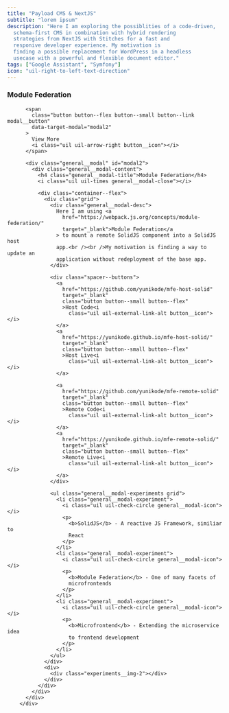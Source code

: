 ```yaml
---
title: "Payload CMS & NextJS"
subtitle: "lorem ipsum"
description: "Here I am exploring the possiblities of a code-driven,
  schema-first CMS in combination with hybrid rendering
  strategies from NextJS with Stitches for a fast and
  responive developer experience. My motivation is
  finding a possible replacement for WordPress in a headless
  usecase with a powerful and flexible document editor."
tags: ["Google Assistant", "Symfony"]
icon: "uil-right-to-left-text-direction"
---
```

 <div class="experiments__content">
          <div>
            <i class="uil uil-code-branch experiments__icon"></i>
            <h3 class="experiments__title">Module Federation</h3>
          </div>

          <span
            class="button button--flex button--small button--link modal__button"
            data-target-modal="modal2"
          >
            View More
            <i class="uil uil-arrow-right button__icon"></i>
          </span>

          <div class="general__modal" id="modal2">
            <div class="general__modal-content">
              <h4 class="general__modal-title">Module Federation</h4>
              <i class="uil uil-times general__modal-close"></i>

              <div class="container--flex">
                <div class="grid">
                  <div class="general__modal-desc">
                    Here I am using <a
                      href="https://webpack.js.org/concepts/module-federation/"
                      target="_blank">Module Federation</a
                    > to mount a remote SolidJS component into a SolidJS host
                    app.<br /><br />My motivation is finding a way to update an
                    application without redeployment of the base app.
                  </div>

                  <div class="spacer--buttons">
                    <a
                      href="https://github.com/yunikode/mfe-host-solid"
                      target="_blank"
                      class="button button--small button--flex"
                      >Host Code<i
                        class="uil uil-external-link-alt button__icon"></i>
                    </a>
                    <a
                      href="https://yunikode.github.io/mfe-host-solid/"
                      target="_blank"
                      class="button button--small button--flex"
                      >Host Live<i
                        class="uil uil-external-link-alt button__icon"></i>
                    </a>

                    <a
                      href="https://github.com/yunikode/mfe-remote-solid"
                      target="_blank"
                      class="button button--small button--flex"
                      >Remote Code<i
                        class="uil uil-external-link-alt button__icon"></i>
                    </a>
                    <a
                      href="https://yunikode.github.io/mfe-remote-solid/"
                      target="_blank"
                      class="button button--small button--flex"
                      >Remote Live<i
                        class="uil uil-external-link-alt button__icon"></i>
                    </a>
                  </div>

                  <ul class="general__modal-experiments grid">
                    <li class="general__modal-experiment">
                      <i class="uil uil-check-circle general__modal-icon"></i>
                      <p>
                        <b>SolidJS</b> - A reactive JS Framework, similiar to
                        React
                      </p>
                    </li>
                    <li class="general__modal-experiment">
                      <i class="uil uil-check-circle general__modal-icon"></i>
                      <p>
                        <b>Module Federation</b> - One of many facets of
                        microfrontends
                      </p>
                    </li>
                    <li class="general__modal-experiment">
                      <i class="uil uil-check-circle general__modal-icon"></i>
                      <p>
                        <b>Microfrontend</b> - Extending the microservice idea
                        to frontend development
                      </p>
                    </li>
                  </ul>
                </div>
                <div>
                  <div class="experiments__img-2"></div>
                </div>
              </div>
            </div>
          </div>
        </div>